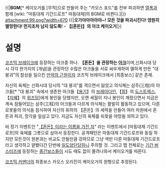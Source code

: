 '''{{{+1 ケイオーガ/K - Ogre }}}'''
{{|'''BGM'''[* 케이오거를 [무적]으로 만들어 주는 "카오스 포드"를 전부 파괴하면 [[열폭]]과 함께 [wiki: "마동대제 기간드로프" 마동대제]의 BGM로 바뀐다.]{{{#!html
<object type="application/x-shockwave-flash" data="http://pds12.egloos.com/pds/200906/05/75/dewplayer-mini.swf?son=http://pds22.egloos.com/pds/201107/14/17/sw_3021.mp3" width="160" height="20"> <param name="movie" value="http://pds12.egloos.com/pds/200906/05/75/dewplayer-mini.swf?son=http://pds22.egloos.com/pds/201107/14/17/sw_3021.mp3" /> </object>}}}|}}
attachment:99.png?width=670
{{|'''오가아아아아아~! 모든 것을 파괴시킨다! 영원히 멸망한다! 먼지조차 남지 않도록!'''
''' - 【[혼돈]】의 아크 케이오거'''|}}
= 설명 =
[[코즈믹 브레이크]]에 등장하는 아크중 하나. '''【혼돈】을 관장하는 [[아크]]'''이며,신화시대 당시 각각 한가지의 [개념]을 관장하던 수많은 아크들을 서로 싸우게하여 멸하게 만든 "대 붕괴"의 참상을 일으킨 [[만악의 근원]]이자 코즈믹 브레이크에서 [최종보스] 같은 존재. 

자신의 육체는 신화시대 당시의 "대 붕괴"를 격으면서 잃었고 의식체는 삼주(三柱)의 아크들[* "대 붕괴" 속에서 생존한 아크들【[[용기]]】의 [[브레이다인]],【[[힘]]】의 [[도스트렉스]],【[[지혜]]】의 [[위즈덤]]]에게 봉인을 당했지만, 오랜 세월이 지나 봉인이 깨졌으면서 지금은 계속 잠들어있는 삼주(三柱)의 아크들과 다르게 의식체는 활발히 활동하고 있으며, 다른 로봇들의 의식을 침식하여 자신의 휘하의 【혼돈】의 세력을 만들어 여러 차원에서 혼돈과 파괴, 망각을 일삼고 있다. 지금도 자신의 육체를 되찾을 야망을 꾀하고 있다.

비 정기 이벤트인 "[[【혼돈】이라는 이름을 가진 자]]" 라는 이벤트에서 [마동대제 기간드로프]의 육체를 그릇으로 삼아서 등장한다. 공격패턴은 마동대제 기간드로프와 동일 하지만 모든것이 원본과는 비교도 안될만큼 강하므로 그냥 색만 다른 마동대제 기간드로프라고 생각하고 얕봤다간 단번에 [[일도양단]]당하니 주의할 것. 그리고 맵 전체로는 [[기간 버스터즈]]에 등장하는 [[중간보스]]들이 시도 때도 없이 몰려나와서 케이오거를 따른다.


[[코즈믹 커맨더]]의 최종보스 카오스 오리진이 케이오거의 원형으로 추정된다.
